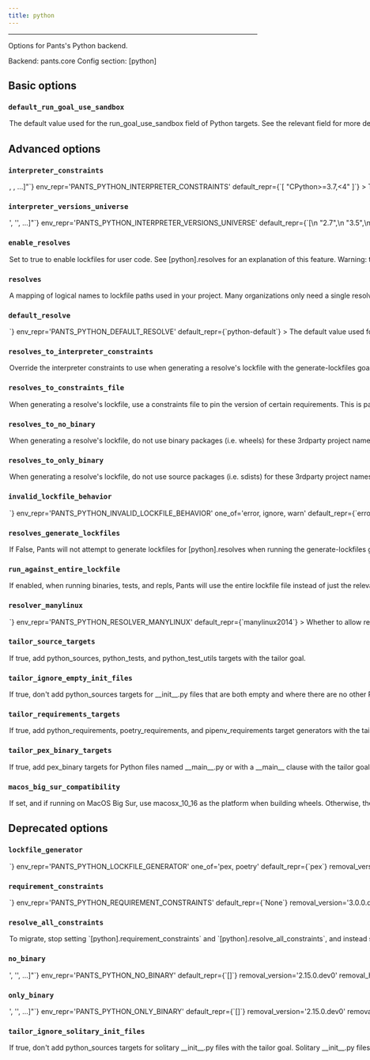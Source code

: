 ```yaml
---
title: python
---
```



---


Options for Pants&#x27;s Python backend.

Backend: <span className="color--primary">pants.core</span>
Config section: <span className="color--primary">[python]</span>

<span className={styles.options}>

## Basic options


### `default_run_goal_use_sandbox`

<Option
  cli_repr={`--[no-]python-default-run-goal-use-sandbox`}
  env_repr='PANTS_PYTHON_DEFAULT_RUN_GOAL_USE_SANDBOX'
  default_repr={`True`}
>

The default value used for the `run_goal_use_sandbox` field of Python targets. See the relevant field for more details.

</Option>

## Advanced options


### `interpreter_constraints`

<Option
  cli_repr={`--python-interpreter-constraints="[<requirement>, <requirement>, ...]"`}
  env_repr='PANTS_PYTHON_INTERPRETER_CONSTRAINTS'
  default_repr={`[
  "CPython>=3.7,<4"
]`}
>

The Python interpreters your codebase is compatible with.

These constraints are used as the default value for the `interpreter_constraints` field of Python targets.

Specify with requirement syntax, e.g. &#x27;CPython&#x3E;=2.7,&#x3C;3&#x27; (A CPython interpreter with version &#x3E;=2.7 AND version &#x3C;3) or &#x27;PyPy&#x27; (A pypy interpreter of any version). Multiple constraint strings will be ORed together.

</Option>

### `interpreter_versions_universe`

<Option
  cli_repr={`--python-interpreter-versions-universe="['<str>', '<str>', ...]"`}
  env_repr='PANTS_PYTHON_INTERPRETER_VERSIONS_UNIVERSE'
  default_repr={`[\n  "2.7",\n  "3.5",\n  "3.6",\n  "3.7",\n  "3.8",\n  "3.9",\n  "3.10",\n  "3.11"\n]`}
>

All known Python major/minor interpreter versions that may be used by either your code or tools used by your code.

This is used by Pants to robustly handle interpreter constraints, such as knowing when generating lockfiles which Python versions to check if your code is using.

This does not control which interpreter your code will use. Instead, to set your interpreter constraints, update `[python].interpreter_constraints`, the `interpreter_constraints` field, and relevant tool options like `[isort].interpreter_constraints` to tell Pants which interpreters your code actually uses. See https://www.pantsbuild.org/v2.14/docs/python-interpreter-compatibility.

All elements must be the minor and major Python version, e.g. &#x27;2.7&#x27; or &#x27;3.10&#x27;. Do not include the patch version.

</Option>

### `enable_resolves`

<Option
  cli_repr={`--[no-]python-enable-resolves`}
  env_repr='PANTS_PYTHON_ENABLE_RESOLVES'
  default_repr={`False`}
>

Set to true to enable lockfiles for user code. See `[python].resolves` for an explanation of this feature.

Warning: the `generate-lockfiles` goal does not yet work if you have local requirements, regardless of using Pex vs. Poetry for the lockfile generator. Support is coming in a future Pants release. In the meantime, the workaround is to host the files in a custom repository with `[python-repos]` (https://www.pantsbuild.org/v2.14/docs/python-third-party-dependencies#custom-repositories).

You may also run into issues generating lockfiles when using Poetry as the generator, rather than Pex. See the option `[python].lockfile_generator` for more information.

This option is mutually exclusive with `[python].requirement_constraints`. We strongly recommend using this option because it:

  1. Uses `--hash` to validate that all downloaded files are expected, which reduces the risk of supply chain attacks.
  2. Enforces that all transitive dependencies are in the lockfile, whereas constraints allow you to leave off dependencies. This ensures your build is more stable and reduces the risk of supply chain attacks.
  3. Allows you to have multiple lockfiles in your repository.

</Option>

### `resolves`

<Option
  cli_repr={`--python-resolves="{'key1': val1, 'key2': val2, ...}"`}
  env_repr='PANTS_PYTHON_RESOLVES'
  default_repr={`{
  "python-default": "3rdparty/python/default.lock"
}`}
>

A mapping of logical names to lockfile paths used in your project.

Many organizations only need a single resolve for their whole project, which is a good default and often the simplest thing to do. However, you may need multiple resolves, such as if you use two conflicting versions of a requirement in your repository.

If you only need a single resolve, run `/home/josh/work/scie-pants/dist/scie-pants-linux-x86_64 generate-lockfiles` to generate the lockfile.

If you need multiple resolves:

  1. Via this option, define multiple resolve names and their lockfile paths. The names should be meaningful to your repository, such as `data-science` or `pants-plugins`.
  2. Set the default with `[python].default_resolve`.
  3. Update your `python_requirement` targets with the `resolve` field to declare which resolve they should be available in. They default to `[python].default_resolve`, so you only need to update targets that you want in non-default resolves. (Often you&#x27;ll set this via the `python_requirements` or `poetry_requirements` target generators)
  4. Run `/home/josh/work/scie-pants/dist/scie-pants-linux-x86_64 generate-lockfiles` to generate the lockfiles. If the results aren&#x27;t what you&#x27;d expect, adjust the prior step.
  5. Update any targets like `python_source` / `python_sources`, `python_test` / `python_tests`, and `pex_binary` which need to set a non-default resolve with the `resolve` field.

If a target can work with multiple resolves, you can either use the `parametrize` mechanism or manually create a distinct target per resolve. See https://www.pantsbuild.org/v2.14/docs/targets for information about `parametrize`.

For example:
```
python_sources(
    resolve=parametrize("data-science", "web-app"),
)

```

You can name the lockfile paths what you would like; Pants does not expect a certain file extension or location.

Only applies if `[python].enable_resolves` is true.

</Option>

### `default_resolve`

<Option
  cli_repr={`--python-default-resolve=<str>`}
  env_repr='PANTS_PYTHON_DEFAULT_RESOLVE'
  default_repr={`python-default`}
>

The default value used for the `resolve` field.

The name must be defined as a resolve in `[python].resolves`.

</Option>

### `resolves_to_interpreter_constraints`

<Option
  cli_repr={`--python-resolves-to-interpreter-constraints="{'key1': val1, 'key2': val2, ...}"`}
  env_repr='PANTS_PYTHON_RESOLVES_TO_INTERPRETER_CONSTRAINTS'
  default_repr={`{}`}
>

Override the interpreter constraints to use when generating a resolve&#x27;s lockfile with the `generate-lockfiles` goal.

By default, each resolve from `[python].resolves` will use your global interpreter constraints set in `[python].interpreter_constraints`. With this option, you can override each resolve to use certain interpreter constraints, such as `{'data-science': ['==3.8.*']}`.

Warning: this does NOT impact the interpreter constraints used by targets within the resolve, which is instead set by the option `[python.interpreter_constraints` and the `interpreter_constraints` field. It only impacts how the lockfile is generated.

Pants will validate that the interpreter constraints of your code using a resolve are compatible with that resolve&#x27;s own constraints. For example, if your code is set to use [&#x27;==3.9.*&#x27;] via the `interpreter_constraints` field, but it&#x27;s using a resolve whose interpreter constraints are set to [&#x27;==3.7.*&#x27;], then Pants will error explaining the incompatibility.

The keys must be defined as resolves in `[python].resolves`. To change the interpreter constraints for tool lockfiles, change `[tool].interpreter_constraints`, e.g. `[black].interpreter_constraints`; if the tool does not have that option, it determines its interpreter constraints from your user code.

</Option>

### `resolves_to_constraints_file`

<Option
  cli_repr={`--python-resolves-to-constraints-file="{'key1': val1, 'key2': val2, ...}"`}
  env_repr='PANTS_PYTHON_RESOLVES_TO_CONSTRAINTS_FILE'
  default_repr={`{}`}
>

When generating a resolve&#x27;s lockfile, use a constraints file to pin the version of certain requirements. This is particularly useful to pin the versions of transitive dependencies of your direct requirements.

See https://pip.pypa.io/en/stable/user_guide/#constraints-files for more information on the format of constraint files and how constraints are applied in Pex and pip.

Expects a dictionary of resolve names from `[python].resolves` and Python tools (e.g. `black` and `pytest`) to file paths for constraints files. For example, `{'data-science': '3rdparty/data-science-constraints.txt'}`. If a resolve is not set in the dictionary, it will not use a constraints file.

You can use the key `__default__` to set a default value for all resolves.

Note: Only takes effect if you use Pex lockfiles. Use the default `[python].lockfile_generator = "pex"` and run the `generate-lockfiles` goal.

</Option>

### `resolves_to_no_binary`

<Option
  cli_repr={`--python-resolves-to-no-binary="{'key1': val1, 'key2': val2, ...}"`}
  env_repr='PANTS_PYTHON_RESOLVES_TO_NO_BINARY'
  default_repr={`{}`}
>

When generating a resolve&#x27;s lockfile, do not use binary packages (i.e. wheels) for these 3rdparty project names.

Expects a dictionary of resolve names from `[python].resolves` and Python tools (e.g. `black` and `pytest`) to lists of project names. For example, `{'data-science': ['requests', 'numpy']}`. If a resolve is not set in the dictionary, it will have no restrictions on binary packages.

You can use the key `__default__` to set a default value for all resolves.

For each resolve&#x27;s value, you can use the value `:all:` to disable all binary packages.

Note that some packages are tricky to compile and may fail to install when this option is used on them. See https://pip.pypa.io/en/stable/cli/pip_install/#install-no-binary for details.

Note: Only takes effect if you use Pex lockfiles. Use the default `[python].lockfile_generator = "pex"` and run the `generate-lockfiles` goal.

</Option>

### `resolves_to_only_binary`

<Option
  cli_repr={`--python-resolves-to-only-binary="{'key1': val1, 'key2': val2, ...}"`}
  env_repr='PANTS_PYTHON_RESOLVES_TO_ONLY_BINARY'
  default_repr={`{}`}
>

When generating a resolve&#x27;s lockfile, do not use source packages (i.e. sdists) for these 3rdparty project names, e.g `['django', 'requests']`.

Expects a dictionary of resolve names from `[python].resolves` and Python tools (e.g. `black` and `pytest`) to lists of project names. For example, `{'data-science': ['requests', 'numpy']}`. If a resolve is not set in the dictionary, it will have no restrictions on source packages.

You can use the key `__default__` to set a default value for all resolves.

For each resolve&#x27;s value, you can use the value `:all:` to disable all source packages.

Packages without binary distributions will fail to install when this option is used on them. See https://pip.pypa.io/en/stable/cli/pip_install/#install-only-binary for details.

Note: Only takes effect if you use Pex lockfiles. Use the default `[python].lockfile_generator = "pex"` and run the `generate-lockfiles` goal.

</Option>

### `invalid_lockfile_behavior`

<Option
  cli_repr={`--python-invalid-lockfile-behavior=<InvalidLockfileBehavior>`}
  env_repr='PANTS_PYTHON_INVALID_LOCKFILE_BEHAVIOR'
  one_of='error, ignore, warn'
  default_repr={`error`}
>

The behavior when a lockfile has requirements or interpreter constraints that are not compatible with what the current build is using.

We recommend keeping the default of `error` for CI builds.

Note that `warn` will still expect a Pants lockfile header, it only won&#x27;t error if the lockfile is stale and should be regenerated.

Use `ignore` to avoid needing a lockfile header at all, e.g. if you are manually managing lockfiles rather than using the `generate-lockfiles` goal.

</Option>

### `resolves_generate_lockfiles`

<Option
  cli_repr={`--[no-]python-resolves-generate-lockfiles`}
  env_repr='PANTS_PYTHON_RESOLVES_GENERATE_LOCKFILES'
  default_repr={`True`}
>

If False, Pants will not attempt to generate lockfiles for `[python].resolves` when running the `generate-lockfiles` goal.

This is intended to allow you to manually generate lockfiles for your own code, rather than using Pex lockfiles. For example, when adopting Pants in a project already using Poetry, you can use `poetry export --dev` to create a requirements.txt-style lockfile understood by Pants, then point `[python].resolves` to the file.

If you set this to False, Pants will not attempt to validate the metadata headers for your user lockfiles. This is useful so that you can keep `[python].invalid_lockfile_behavior` to `error` or `warn` if you&#x27;d like so that tool lockfiles continue to be validated, while user lockfiles are skipped.

Warning: it will likely be slower to install manually generated user lockfiles than Pex ones because Pants cannot as efficiently extract the subset of requirements used for a particular task. See the option `[python].run_against_entire_lockfile`.

</Option>

### `run_against_entire_lockfile`

<Option
  cli_repr={`--[no-]python-run-against-entire-lockfile`}
  env_repr='PANTS_PYTHON_RUN_AGAINST_ENTIRE_LOCKFILE'
  default_repr={`False`}
>

If enabled, when running binaries, tests, and repls, Pants will use the entire lockfile file instead of just the relevant subset.

If you are using Pex lockfiles, we generally do not recommend this. You will already get similar performance benefits to this option, without the downsides.

Otherwise, this option can improve performance and reduce cache size. But it has two consequences: 1) All cached test results will be invalidated if any requirement in the lockfile changes, rather than just those that depend on the changed requirement. 2) Requirements unneeded by a test/run/repl will be present on the sys.path, which might in rare cases cause their behavior to change.

This option does not affect packaging deployable artifacts, such as PEX files, wheels and cloud functions, which will still use just the exact subset of requirements needed.

</Option>

### `resolver_manylinux`

<Option
  cli_repr={`--python-resolver-manylinux=<str>`}
  env_repr='PANTS_PYTHON_RESOLVER_MANYLINUX'
  default_repr={`manylinux2014`}
>

Whether to allow resolution of manylinux wheels when resolving requirements for foreign linux platforms. The value should be a manylinux platform upper bound, e.g.: &#x27;manylinux2010&#x27;, or else the string &#x27;no&#x27; to disallow.

</Option>

### `tailor_source_targets`

<Option
  cli_repr={`--[no-]python-tailor-source-targets`}
  env_repr='PANTS_PYTHON_TAILOR_SOURCE_TARGETS'
  default_repr={`True`}
>

If true, add `python_sources`, `python_tests`, and `python_test_utils` targets with the `tailor` goal.

</Option>

### `tailor_ignore_empty_init_files`

<Option
  cli_repr={`--[no-]python-tailor-ignore-empty-init-files`}
  env_repr='PANTS_PYTHON_TAILOR_IGNORE_EMPTY_INIT_FILES'
  default_repr={`True`}
>

If true, don&#x27;t add `python_sources` targets for `__init__.py` files that are both empty and where there are no other Python files in the directory.

Empty and solitary `__init__.py` files usually exist as import scaffolding rather than true library code, so it can be noisy to add BUILD files.

Even if this option is set to true, Pants will still ensure the empty `__init__.py` files are included in the sandbox when running processes.

If you set to false, you may also want to set `[python-infer].init_files = "always"`.

</Option>

### `tailor_requirements_targets`

<Option
  cli_repr={`--[no-]python-tailor-requirements-targets`}
  env_repr='PANTS_PYTHON_TAILOR_REQUIREMENTS_TARGETS'
  default_repr={`True`}
>

If true, add `python_requirements`, `poetry_requirements`, and `pipenv_requirements` target generators with the `tailor` goal.

`python_requirements` targets are added for any file that matches the pattern `*requirements*.txt`. You will need to manually add `python_requirements` for different file names like `reqs.txt`.

`poetry_requirements` targets are added for `pyproject.toml` files with `[tool.poetry` in them.

</Option>

### `tailor_pex_binary_targets`

<Option
  cli_repr={`--[no-]python-tailor-pex-binary-targets`}
  env_repr='PANTS_PYTHON_TAILOR_PEX_BINARY_TARGETS'
  default_repr={`False`}
>

If true, add `pex_binary` targets for Python files named `__main__.py` or with a `__main__` clause with the `tailor` goal.

</Option>

### `macos_big_sur_compatibility`

<Option
  cli_repr={`--[no-]python-macos-big-sur-compatibility`}
  env_repr='PANTS_PYTHON_MACOS_BIG_SUR_COMPATIBILITY'
  default_repr={`False`}
>

If set, and if running on MacOS Big Sur, use macosx_10_16 as the platform when building wheels. Otherwise, the default of macosx_11_0 will be used. This may be required for pip to be able to install the resulting distribution on Big Sur.

</Option>

## Deprecated options


### `lockfile_generator`

<Option
  cli_repr={`--python-lockfile-generator=<LockfileGenerator>`}
  env_repr='PANTS_PYTHON_LOCKFILE_GENERATOR'
  one_of='pex, poetry'
  default_repr={`pex`}
  removal_version='2.15.0.dev0'
  removal_hint={'Pants will soon only support generating lockfiles via the Pex format, as Poetry-generated lockfiles mismatch with Pants\'s pip-based approach.<br /><br />If you do not want to use Pex lockfiles, you will still be able to manually generate lockfiles, e.g. by manually running `poetry export --dev` on your `poetry.lock`. See https://www.pantsbuild.org/v2.14/docs/python-third-party-dependencies#manually-generating-lockfiles for more information.<br /><br />While Pex generates locks in a proprietary JSON format, you can use the `/home/josh/work/scie-pants/dist/scie-pants-linux-x86_64 export` goal for Pants to create a virtual environment for interoperability with tools like IDEs.<br /><br />Please open a GitHub issue or reach out on Slack if you encounter issues while migrating: https://www.pantsbuild.org/v2.14/docs/getting-help<br /><br />Tip: you can incrementally migrate one lockfile at-a-time by dynamically setting the option `--python-lockfile-generator`. For example:<br /><br />  /home/josh/work/scie-pants/dist/scie-pants-linux-x86_64 --python-lockfile-generator=pex generate-lockfiles --resolve=black --resolve=isort<br />  /home/josh/work/scie-pants/dist/scie-pants-linux-x86_64 --python-lockfile-generator=poetry generate-lockfiles --resolve=python-default'}
>

Whether to use Pex or Poetry with the `generate-lockfiles` goal.

Poetry does not support these features:

  1) `[python-repos]` for custom indexes/cheeseshops.
  2) VCS (Git) requirements.
  3) `[GLOBAL].ca_certs_path`.

If you use any of these features, you should use Pex.

Several users have also had issues with how Poetry&#x27;s lockfile generation handles environment markers for transitive dependencies; certain dependencies end up with nonsensical environment markers which cause the dependency to not be installed, then for Pants/Pex to complain the dependency is missing, even though it&#x27;s in the lockfile. There is a workaround: for `[python].resolves`, manually create a `python_requirement` target for the problematic transitive dependencies so that they are seen as direct requirements, rather than transitive. For tool lockfiles, add the problematic transitive dependency to `[tool].extra_requirements`, e.g. `[isort].extra_requirements`. Then, regenerate the lockfile(s) with the `generate-lockfiles` goal. Alternatively, use Pex for generation.

Finally, installing from a Poetry-generated lockfile is slower than installing from a Pex lockfile. When using a Pex lockfile, Pants will only install the subset needed for the current task.

However, Pex lockfile generation is a new feature. Given how vast the Python packaging ecosystem is, it is possible you may experience edge cases / bugs we haven&#x27;t yet covered. Bug reports are appreciated! https://github.com/pantsbuild/pants/issues/new/choose

Note that while Pex generates locks in a proprietary JSON format, you can use the `/home/josh/work/scie-pants/dist/scie-pants-linux-x86_64 export` goal for Pants to create a virtual environment for interoperability with tools like IDEs.

</Option>

### `requirement_constraints`

<Option
  cli_repr={`--python-requirement-constraints=<file_option>`}
  env_repr='PANTS_PYTHON_REQUIREMENT_CONSTRAINTS'
  default_repr={`None`}
  removal_version='3.0.0.dev0'
  removal_hint={'We encourage instead migrating to `[python].enable_resolves` and `[python].resolves`, which is an improvement over this option. The `[python].resolves` feature ensures that your lockfiles are fully comprehensive, i.e. include all transitive dependencies; uses hashes for better supply chain security; and supports advanced features like VCS and local requirements, along with options `[python].resolves_to_only_binary`.<br /><br />To migrate, stop setting `[python].requirement_constraints` and `[python].resolve_all_constraints`, and instead set `[python].enable_resolves` to `true`. Then, run `/home/josh/work/scie-pants/dist/scie-pants-linux-x86_64 generate-lockfiles`.'}
>

When resolving third-party requirements for your own code (vs. tools you run), use this constraints file to determine which versions to use.

Mutually exclusive with `[python].enable_resolves`, which we generally recommend as an improvement over constraints file.

See https://pip.pypa.io/en/stable/user_guide/#constraints-files for more information on the format of constraint files and how constraints are applied in Pex and pip.

This only applies when resolving user requirements, rather than tools you run like Black and Pytest. To constrain tools, set `[tool].lockfile`, e.g. `[black].lockfile`.

</Option>

### `resolve_all_constraints`

<Option
  cli_repr={`--[no-]python-resolve-all-constraints`}
  env_repr='PANTS_PYTHON_RESOLVE_ALL_CONSTRAINTS'
  default_repr={`True`}
  removal_version='3.0.0.dev0'
  removal_hint={'We encourage instead migrating to `[python].enable_resolves` and `[python].resolves`, which is an improvement over this option. The `[python].resolves` feature ensures that your lockfiles are fully comprehensive, i.e. include all transitive dependencies; uses hashes for better supply chain security; and supports advanced features like VCS and local requirements, along with options `[python].resolves_to_only_binary`.<br /><br />To migrate, stop setting `[python].requirement_constraints` and `[python].resolve_all_constraints`, and instead set `[python].enable_resolves` to `true`. Then, run `/home/josh/work/scie-pants/dist/scie-pants-linux-x86_64 generate-lockfiles`.'}
>

(Only relevant when using `[python].requirement_constraints.`) If enabled, when resolving requirements, Pants will first resolve your entire constraints file as a single global resolve. Then, if the code uses a subset of your constraints file, Pants will extract the relevant requirements from that global resolve so that only what&#x27;s actually needed gets used. If disabled, Pants will not use a global resolve and will resolve each subset of your requirements independently.

Usually this option should be enabled because it can result in far fewer resolves.

</Option>

### `no_binary`

<Option
  cli_repr={`--python-no-binary="['<str>', '<str>', ...]"`}
  env_repr='PANTS_PYTHON_NO_BINARY'
  default_repr={`[]`}
  removal_version='2.15.0.dev0'
  removal_hint={'Use `[python].resolves_to_no_binary`, which allows you to set `--no-binary` on a per-resolve basis for more flexibility. To keep this option\'s behavior, set `[python].resolves_to_no_binary` with the key `__default__` and the value you used on this option.'}
>

Do not use binary packages (i.e., wheels) for these 3rdparty projects.

Also accepts `:all:` to disable all binary packages.

Note that some packages are tricky to compile and may fail to install when this option is used on them. See https://pip.pypa.io/en/stable/cli/pip_install/#install-no-binary for details.

Note: Only takes effect if you use Pex lockfiles. Use the default `[python].lockfile_generator = "pex"` and run the `generate-lockfiles` goal.

</Option>

### `only_binary`

<Option
  cli_repr={`--python-only-binary="['<str>', '<str>', ...]"`}
  env_repr='PANTS_PYTHON_ONLY_BINARY'
  default_repr={`[]`}
  removal_version='2.15.0.dev0'
  removal_hint={'Use `[python].resolves_to_only_binary`, which allows you to set `--only-binary` on a per-resolve basis for more flexibility. To keep this option\'s behavior, set `[python].resolves_to_only_binary` with the key `__default__` and the value you used on this option.'}
>

Do not use source packages (i.e., sdists) for these 3rdparty projects.

Also accepts `:all:` to disable all source packages.

Packages without binary distributions will fail to install when this option is used on them. See https://pip.pypa.io/en/stable/cli/pip_install/#install-only-binary for details.

Note: Only takes effect if you use Pex lockfiles. Use the default `[python].lockfile_generator = "pex"` and run the `generate-lockfiles` goal.

</Option>

### `tailor_ignore_solitary_init_files`

<Option
  cli_repr={`--[no-]python-tailor-ignore-solitary-init-files`}
  env_repr='PANTS_PYTHON_TAILOR_IGNORE_SOLITARY_INIT_FILES'
  default_repr={`True`}
  removal_version='2.15.0.dev0'
  removal_hint={'Use `[python].tailor_ignore_empty_init_files`, which checks that the `__init__.py`file is both solitary and also empty.'}
>

If true, don&#x27;t add `python_sources` targets for solitary `__init__.py` files with the `tailor` goal.

Solitary `__init__.py` files usually exist as import scaffolding rather than true library code, so it can be noisy to add BUILD files.

Set to false if you commonly have packages containing real code in `__init__.py` without other `.py` files in the package.

</Option>


</span>